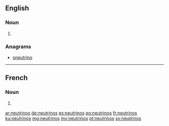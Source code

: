 {{also|Neutrinos}}
==English==

===Noun===
{{head|en|plural}}

# {{plural of|neutrino|lang=en}}

===Anagrams===
* [[sneutrino#English|sneutrino]]

----

==French==

===Noun===
{{head|fr|plural}}

# {{plural of|neutrino|lang=fr}}

[[ar:neutrinos]]
[[de:neutrinos]]
[[es:neutrinos]]
[[eo:neutrinos]]
[[fr:neutrinos]]
[[ku:neutrinos]]
[[mg:neutrinos]]
[[my:neutrinos]]
[[pt:neutrinos]]
[[sv:neutrinos]]